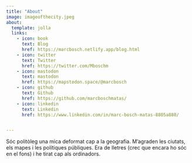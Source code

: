 ```yaml
---
title: "About"
image: imageofthecity.jpeg
about:
  template: jolla
  links:
    - icon: book
      text: Blog
      href: https://marcbosch.netlify.app/blog.html
    - icon: twitter
      text: Twitter
      href: https://twitter.com/Mboschm
    - icon: mastodon
      text: mastodon
      href: https://mapstodon.space/@marcbosch
    - icon: github
      text: Github
      href: https://github.com/marcboschmatas/
    - icon: linkedin
      text: Linkedin
      href: https://www.linkedin.com/in/marc-bosch-matas-8805a880/


---
```


Sóc politòleg una mica deformat cap a la geografia. M'agraden les ciutats, els mapes i les polítiques públiques. Era de lletres (crec que encara ho sóc en el fons) i he tirat cap als ordinadors.
